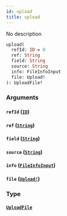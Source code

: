 ```yaml
---
id: upload
title: upload
---
```


No description

```graphql
upload(
  refId: ID = 0
  ref: String
  field: String
  source: String
  info: FileInfoInput
  file: Upload!
): UploadFile!

```

### Arguments

#### `refId` ([`ID`](/v1/scalars/id))

#### `ref` ([`String`](/v1/scalars/string))

#### `field` ([`String`](/v1/scalars/string))

#### `source` ([`String`](/v1/scalars/string))

#### `info` ([`FileInfoInput`](/v1/inputs/file-info-input))

#### `file` ([`Upload!`](/v1/scalars/upload))

### Type

#### [`UploadFile`](/v1/objects/upload-file)
